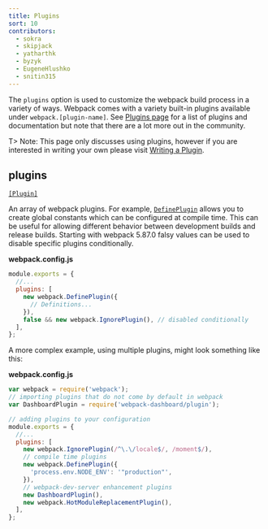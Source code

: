 ```yaml
---
title: Plugins
sort: 10
contributors:
  - sokra
  - skipjack
  - yatharthk
  - byzyk
  - EugeneHlushko
  - snitin315
---
```


The `plugins` option is used to customize the webpack build process in a variety of ways. Webpack comes with a variety built-in plugins available under `webpack.[plugin-name]`. See [Plugins page](/plugins) for a list of plugins and documentation but note that there are a lot more out in the community.

T> Note: This page only discusses using plugins, however if you are interested in writing your own please visit [Writing a Plugin](/contribute/writing-a-plugin/).

## plugins

[`[Plugin]`](/plugins/)

An array of webpack plugins. For example, [`DefinePlugin`](/plugins/define-plugin/) allows you to create global constants which can be configured at compile time. This can be useful for allowing different behavior between development builds and release builds. Starting with webpack 5.87.0 falsy values can be used to disable specific plugins conditionally.

**webpack.config.js**

```js
module.exports = {
  //...
  plugins: [
    new webpack.DefinePlugin({
      // Definitions...
    }),
    false && new webpack.IgnorePlugin(), // disabled conditionally
  ],
};
```

A more complex example, using multiple plugins, might look something like this:

**webpack.config.js**

```js
var webpack = require('webpack');
// importing plugins that do not come by default in webpack
var DashboardPlugin = require('webpack-dashboard/plugin');

// adding plugins to your configuration
module.exports = {
  //...
  plugins: [
    new webpack.IgnorePlugin(/^\.\/locale$/, /moment$/),
    // compile time plugins
    new webpack.DefinePlugin({
      'process.env.NODE_ENV': '"production"',
    }),
    // webpack-dev-server enhancement plugins
    new DashboardPlugin(),
    new webpack.HotModuleReplacementPlugin(),
  ],
};
```
